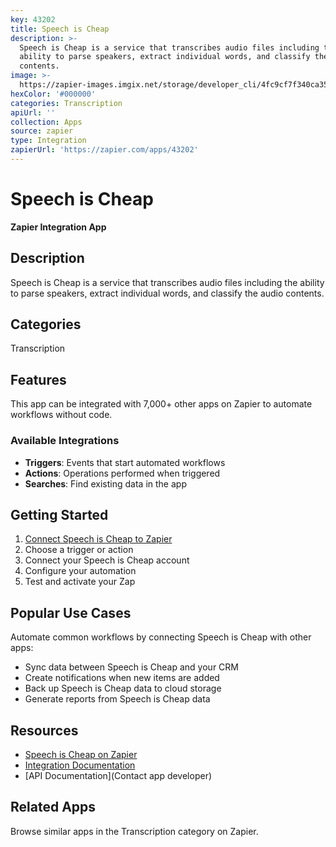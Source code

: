 ```yaml
---
key: 43202
title: Speech is Cheap
description: >-
  Speech is Cheap is a service that transcribes audio files including the
  ability to parse speakers, extract individual words, and classify the audio
  contents.
image: >-
  https://zapier-images.imgix.net/storage/developer_cli/4fc9cf7f340ca352ea775b47ae55a771.png?auto=format%2Ccompress&ixlib=python-3.0.0&q=50
hexColor: '#000000'
categories: Transcription
apiUrl: ''
collection: Apps
source: zapier
type: Integration
zapierUrl: 'https://zapier.com/apps/43202'
---
```

# Speech is Cheap

**Zapier Integration App**

## Description

Speech is Cheap is a service that transcribes audio files including the ability to parse speakers, extract individual words, and classify the audio contents.

## Categories

Transcription

## Features

This app can be integrated with 7,000+ other apps on Zapier to automate workflows without code.

### Available Integrations

- **Triggers**: Events that start automated workflows
- **Actions**: Operations performed when triggered
- **Searches**: Find existing data in the app

## Getting Started

1. [Connect Speech is Cheap to Zapier](https://zapier.com/apps/43202)
2. Choose a trigger or action
3. Connect your Speech is Cheap account
4. Configure your automation
5. Test and activate your Zap

## Popular Use Cases

Automate common workflows by connecting Speech is Cheap with other apps:

- Sync data between Speech is Cheap and your CRM
- Create notifications when new items are added
- Back up Speech is Cheap data to cloud storage
- Generate reports from Speech is Cheap data

## Resources

- [Speech is Cheap on Zapier](https://zapier.com/apps/43202)
- [Integration Documentation](https://zapier.com/apps/43202/integrations)
- [API Documentation](Contact app developer)

## Related Apps

Browse similar apps in the Transcription category on Zapier.
